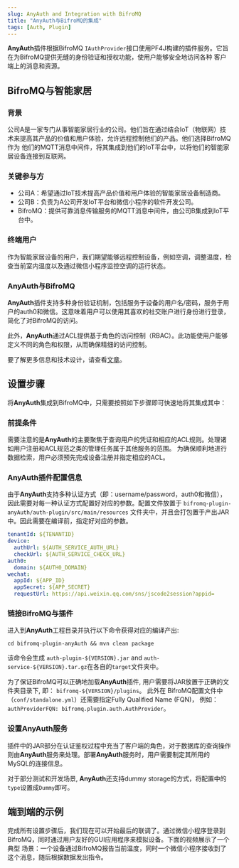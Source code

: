 ```yaml
---
slug: AnyAuth and Integration with BifroMQ
title: "AnyAuth与BifroMQ的集成"
tags: [Auth, Plugin]
---
```



**AnyAuth**插件根据BifroMQ `IAuthProvider`接口使用PF4J构建的插件服务。它旨在为BifroMQ提供无缝的身份验证和授权功能，使用户能够安全地访问各种
客户端上的消息和资源。

<!--truncate-->

## BifroMQ与智能家居

### 背景
公司A是一家专门从事智能家居行业的公司。他们旨在通过结合IoT（物联网）技术来提高其产品的价值和用户体验，允许远程控制他们的产品。他们选择BifroMQ作为
他们的MQTT消息中间件，将其集成到他们的IoT平台中，以将他们的智能家居设备连接到互联网。

### 关键参与方
* 公司A：希望通过IoT技术提高产品价值和用户体验的智能家居设备制造商。
* 公司B：负责为A公司开发IoT平台和微信小程序的软件开发公司。
* BifroMQ：提供可靠消息传输服务的MQTT消息中间件，由公司B集成到IoT平台中。

### 终端用户
作为智能家居设备的用户，我们期望能够远程控制设备，例如空调，调整温度，检查当前室内温度以及通过微信小程序监控空调的运行状态。

### AnyAuth与BifroMQ
**AnyAuth**插件支持多种身份验证机制，包括服务于设备的用户名/密码，服务于用户的auth0和微信。这意味着用户可以使用其喜欢的社交账户进行身份进行登录，
简化了对BifroMQ的访问。

此外，**AnyAuth**通过ACL提供基于角色的访问控制（RBAC）。此功能使用户能够定义不同的角色和权限，从而确保精细的访问控制。

要了解更多信息和技术设计，请查看[文章](https://github.com/Gujiawei-Edinburgh/bifromq-plugin-anyAuth#readme)。
## 设置步骤
将**AnyAuth**集成到BifroMQ中，只需要按照如下步骤即可快速地将其集成其中：

### 前提条件
需要注意的是**AnyAuth**的主要聚焦于查询用户的凭证和相应的ACL规则。处理诸如用户注册和ACL规范之类的管理任务属于其他服务的范围。
为确保顺利地进行数据检索，用户必须预先完成设备注册并指定相应的ACL。

### AnyAuth插件配置信息

由于**AnyAuth**支持多种认证方式（即：username/password，auth0和微信），因此需要对每一种认证方式配置好对应的参数。配置文件放置于
`bifromq-plugin-anyAuth/auth-plugin/src/main/resources` 文件夹中，并且会打包置于产出JAR中。因此需要在编译前，指定好对应的参数。
```yaml
tenantId: ${TENANTID}
device:
  authUrl: ${AUTH_SERVICE_AUTH_URL}
  checkUrl: ${AUTH_SERVICE_CHECK_URL}
auth0:
  domain: ${AUTH0_DOMAIN}
wechat:
  appId: ${APP_ID}
  appSecret: ${APP_SECRET}
  requestUrl: https://api.weixin.qq.com/sns/jscode2session?appid=
```
### 链接BifroMQ与插件
进入到**AnyAuth**工程目录并执行以下命令获得对应的编译产出:
```mvn
cd bifromq-plugin-anyAuth && mvn clean package
```
该命令会生成 `auth-plugin-${VERSION}.jar` and `auth-service-${VERSION}.tar.gz`在各自的`target`文件夹中。

为了保证BifroMQ可以正确地加载**AnyAuth**插件, 用户需要将JAR放置于正确的文件夹目录下, 即： `bifromq-${VERSION}/plugins`。 此外在
BifroMQ配置文件中（`conf/standalone.yml`）还需要指定Fully Qualified Name (FQN)，
例如：`authProviderFQN: bifromq.plugin.auth.AuthProvider`。

### 设置AnyAuth服务
插件中的JAR部分在认证鉴权过程中充当了客户端的角色，对于数据库的查询操作则由**AnyAuth**服务来处理。部署**AnyAuth**服务时，用户需要制定其所用的
MySQL的连接信息。

对于部分测试和开发场景, **AnyAuth**还支持dummy storage的方式，将配置中的`type`设置成`Dummy`即可。

## 端到端的示例
完成所有设置步骤后，我们现在可以开始最后的联调了。通过微信小程序登录到BifroMQ，同时通过用户友好的GUI应用程序来模拟设备。下面的视频展示了一个典型
场景：一个设备通过BifroMQ报告当前温度，同时一个微信小程序接收到了这个消息，随后根据数据发出指令。
<div className="video__wrapper">
    <ReactPlayer className="video__player" controls height="100%"
    url="https://github.com/Gujiawei-Edinburgh/bifromq-plugin-anyAuth/assets/55412783/df9f9009-e96f-4c97-b25a-aa399196fbd9"
    width="100%" />
</div>